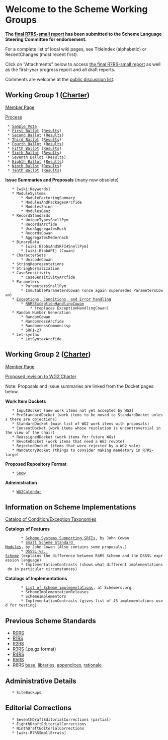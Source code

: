 = Welcome to the Scheme Working Groups =

'''The [[http://trac.sacrideo.us/wg/raw-attachment/wiki/WikiStart/r7rs.pdf|final R7RS-small report]] has been submitted to the Scheme Language Steering Committee for endorsement.'''

For a complete list of local wiki pages, see TitleIndex (alphabetic) or RecentChanges (most recent first).

Click on "Attachments" below to access [[http://trac.sacrideo.us/wg/raw-attachment/wiki/WikiStart/r7rs.pdf|the final R7RS-small report]] as well as the first-year progress report and all draft reports.

Comments are welcome at the [[http://lists.scheme-reports.org/cgi-bin/mailman/listinfo/scheme-reports|public discussion list]].

== Working Group 1 ([[http://www.scheme-reports.org/2009/working-group-1-charter.html|Charter]]) ==

[[MemberPagesWorkingGroupOne|Member Page]]

[[WorkingGroupOneProcess|Process]]
  * [[SampleVoteYakHandler|Sample Vote]]
  * [[:WG1Ballot1|First Ballot]] ([[:WG1Ballot1Results|Results]])
  * [[:WG1Ballot2|Second Ballot]] ([[:WG1Ballot2Results|Results]])
  * [[:WG1Ballot3|Third Ballot]] ([[:WG1Ballot3Results|Results]])
  * [[:WG1Ballot4|Fourth Ballot]] ([[:WG1Ballot4Results|Results]])
  * [[:WG1Ballot5|Fifth Ballot]] ([[:WG1Ballot5Results|Results]])
  * [[:WG1Ballot6|Sixth Ballot]] ([[:WG1Ballot6Results|Results]])
  * [[:WG1Ballot7|Seventh Ballot]] ([[:WG1Ballot7Results|Results]])
  * [[:WG1Ballot8|Eighth Ballot]] ([[:WG1Ballot8Results|Results]])
  * [[:WG1Ballot|Ninth Ballot]] ([[:WG1Ballot9Results|Results]])
  * [[:WG1Ballot10|Tenth Ballot]] ([[:WG1Ballot10Results|Results]])


'''Issue Summaries and Proposals''' (many now obsolete)

    * [wiki:Keywords]
    * ModuleSystems
        * ModuleFactoringSummary
        * ModulesAndPackagesArcfide
        * ModulesShinn
        * ModulesGanz
    * RecordStandards
        * UniqueTypesSnellPym
        * RecordsArcfide
        * UserAggregatesRush
        * RecordsCowan
        * AggregatesMedernach
    * BinaryData
        * [wiki:BlobsAndSRFI4SnellPym]
        * [wiki:BlobAPI] (Cowan)
    * CharacterSets
        * UnicodeCowan
    * StringRepresentations
    * StringNormalization
    * CaseSensitivity
        * CaseSensitivityArcfide
    * Parameters
        * ParametersSnellPym
        * ImmutableParametersCowan (once again supersedes ParametersCowan)
    * [[ExceptionsErrorsAndConditions|Exceptions, Conditions, and Error handling]]
        * [[:R6RSExceptionHandlingCowan|R6RSExceptionHandlingCowan]]
            * (replaces ExceptionHandlingCowan)
    * Random Number Generation
        * RandomCowan
        * RandomnessArcfide
        * RandomnessCommonLisp
        * [[http://srfi.schemers.org/srfi-27/|SRFI-27]]
    * Let-syntax
        * LetSyntaxArcfide


== Working Group 2 ([[http://scheme-reports.org/2010/working-group-2-charter.html|Charter]]) ==

[[MemberPagesWorkingGroupTwo|Member Page]]

[[:ProposedWG2Charter|Proposed revision to WG2 Charter]]

Note:  Proposals and issue summaries are linked from the Docket pages below.

'''Work Item Dockets'''
    * InputDocket (new work items not yet accepted by WG2)
    * PreStandardDocket (work items to be moved to StandardDocket unless there are objections)
    * StandardDocket (main list of WG2 work items with proposals)
    * ConsentDocket (work items whose resolution is uncontroversial in the view of the chair)
    * ReassignedDocket (work items for future WGs)
    * RevoteDocket (work items that need a WG2 revote)
    * RejectedDocket (items that were rejected by a WG2 vote)
    * MandatoryDocket (things to consider making mandatory in R7RS-large)

'''Proposed Repository Format'''
    * [[:Snow|Snow]]

'''Administration'''
    * [[:WG2Calendar|WG2Calendar]]


== Information on Scheme Implementations ==

[[ExceptionTaxonomies|Catalog of Condition/Exception Taxonomies]]

'''Catalogs of Features'''

        * [[http://spreadsheets.google.com/pub?key=tRCHK6jWXuKMABKAfoOwWqw&output=html|Scheme Systems Supporting SRFIs]], by John Cowan
        * [[http://spreadsheets.google.com/pub?key=tS3XfMIS7TfMSwMTtd8cbaA&output=html|Small Scheme Standard Modules]], by John Cowan (Also contains some proposals.)
        * [[:DSSSLVsScheme|DSSSL vs. Scheme]] (explains the difference between R4RS Scheme and the DSSSL expression language)
        * ImplementationContrasts (shows what different implementations do in particular circumstances)

'''Catalogs of Implementations'''

        * [[http://community.schemewiki.org/?scheme-faq-standards#implementations|List of Scheme implementations]], at Schemers.org
        * SchemeImplementationReleases
        * SchemeImplementors
        * ImplementationContrasts (gives list of 45 implementations used for testing)

== Previous Scheme Standards ==

* [[http://dspace.mit.edu/bitstream/handle/1721.1/5794/AIM-349.pdf|R0RS]]
* [[http://dspace.mit.edu/bitstream/handle/1721.1/6283/AIM-452.pdf|R1RS]]
* [[http://dspace.mit.edu/bitstream/handle/1721.1/5600/AIM-848.pdf|R2RS]]
* [[ftp://ftp.cs.indiana.edu/pub/scheme-repository/doc/standards/r3rs.ps.gz|R3RS]] (.ps.gz format)
* [[http://people.csail.mit.edu/jaffer/r4rs.pdf|R4RS]]
* [[http://www.schemers.org/Documents/Standards/R5RS/r5rs.pdf|R5RS]]
* R6RS [[http://www.r6rs.org/final/r6rs.pdf|base]], [[http://www.r6rs.org/final/r6rs-lib.pdf|libraries]], [[http://www.r6rs.org/final/r6rs-app.pdf|appendices]], [[http://www.r6rs.org/final/r6rs-rationale.pdf|rationale]]

== Administrative Details ==

    * SiteBackups

== Editorial Corrections ==

    * SeventhDraftEditorialCorrections (partial)
    * EighthDraftEditorialCorrections
    * NinthDraftEditorialCorrections
    * [wiki:R7RSSmallErrata]